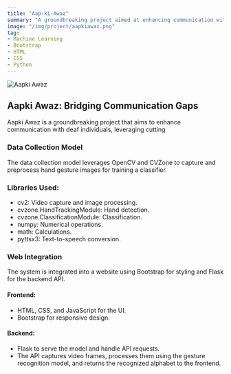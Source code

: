 ```yaml
---
title: "Aap-ki-Awaz"
summary: "A groundbreaking project aimed at enhancing communication with deaf individuals, leveraging cutting-edge technology to bridge gaps and foster inclusivity."
image: "/img/project/aapkiawaz.png"
tag: 
- Machine Learning
- Bootstrap
- HTML
- CSS
- Python
---
```


![Aapki Awaz](/img/projects/aapkiawaz.png)


## Aapki Awaz: Bridging Communication Gaps
Aapki Awaz is a groundbreaking project that aims to enhance communication with deaf individuals, leveraging cutting

### Data Collection Model

The data collection model leverages OpenCV and CVZone to capture and preprocess hand gesture images for training a classifier.

### Libraries Used: ###
  - cv2: Video capture and image processing.
  - cvzone.HandTrackingModule: Hand detection.
  - cvzone.ClassificationModule: Classification.
  - numpy: Numerical operations.
  - math: Calculations.
  - pyttsx3: Text-to-speech conversion.

### Web Integration

The system is integrated into a website using Bootstrap for styling and Flask for the backend API.

#### Frontend:

- HTML, CSS, and JavaScript for the UI.
- Bootstrap for responsive design.

#### Backend:

- Flask to serve the model and handle API requests.
- The API captures video frames, processes them using the gesture recognition model, and returns the recognized alphabet to the frontend.
